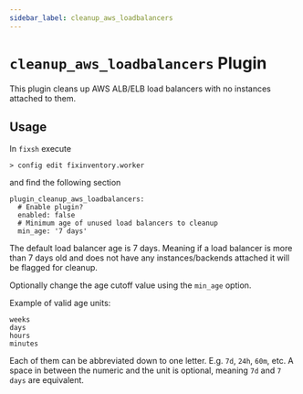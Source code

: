 ```yaml
---
sidebar_label: cleanup_aws_loadbalancers
---
```


# `cleanup_aws_loadbalancers` Plugin

This plugin cleans up AWS ALB/ELB load balancers with no instances attached to them.

## Usage

In `fixsh` execute

```
> config edit fixinventory.worker
```

and find the following section

```
plugin_cleanup_aws_loadbalancers:
  # Enable plugin?
  enabled: false
  # Minimum age of unused load balancers to cleanup
  min_age: '7 days'
```

The default load balancer age is 7 days. Meaning if a load balancer is more than 7 days old and does not have any instances/backends attached it will be flagged for cleanup.

Optionally change the age cutoff value using the `min_age` option.

Example of valid age units:

```
weeks
days
hours
minutes
```

Each of them can be abbreviated down to one letter. E.g. `7d`, `24h`, `60m`, etc. A space in between the numeric and the unit is optional, meaning `7d` and `7 days` are equivalent.

